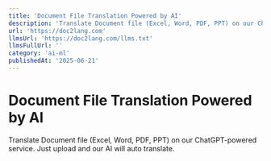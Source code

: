 ```yaml
---
title: 'Document File Translation Powered by AI'
description: 'Translate Document file (Excel, Word, PDF, PPT) on our ChatGPT-powered service. Just upload and our AI will auto translate.'
url: 'https://doc2lang.com'
llmsUrl: 'https://doc2lang.com/llms.txt'
llmsFullUrl: ''
category: 'ai-ml'
publishedAt: '2025-06-21'
---
```


# Document File Translation Powered by AI

Translate Document file (Excel, Word, PDF, PPT) on our ChatGPT-powered service. Just upload and our AI will auto translate.
